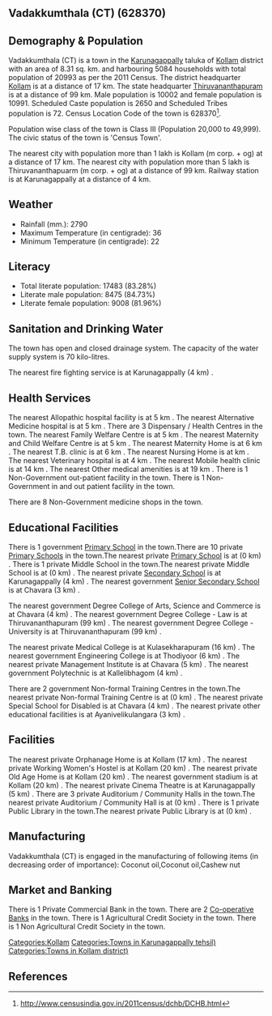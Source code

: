 {{Infobox settlement
| name=Vadakkumthala (CT)
| native_name=
| native_name_lang=
| other_name=
| nickname=
| settlement_type=Town
| image_skyline=
| image_alt=
| image_caption=
| pushpin_map=India Kerala
| pushpin_label_position=right
| pushpin_map_alt=
| pushpin_map_caption=Location in Kerala, India
| latd=
| latm=
| lats=
| latNS=
| longd=
| longm=
| longs=
| longEW=
| coordinates_display=inline,title
| subdivision_type=Country
| subdivision_name={{flag|India}}
| subdivision_type1=[[States and territories of India|State]]
| subdivision_name1=Kerala 
| subdivision_type2=[[List of districts of India|District]]
| subdivision_name2=Kollam
| subdivision_type3=Tahsil
| subdivision_name3=Karunagappally
| website=
| established_title=<!-- Established -->
| established_date=
| founder=
| named_for=
| government_type=
| governing_body=
| unit_pref=Metric
| area_footnotes=
| area_rank=
| area_total_km2=8.31
| elevation_footnotes=
| elevation_m=
| population_total=20993
| population_as_of=2011
| population_rank=
| population_density_km2=2526
| population_demonym=
| population_footnotes=
| demographics_type1=Languages=
| demographics1_title1=Official=
| demographics1_info1=[[Malayalam language|Malayalam]]
| timezone1=[[Indian Standard Time|IST]]
| utc_offset1==+5:30
| postal_code_type=[[Postal Index Number|PIN]]
| postal_code=
| area_code_type=Telephone code
| area_code=
| registration_plate=
| blank1_name_sec1=Nearest city
| blank1_info_sec1=[[Kollam (m corp. + og) ]]
| blank2_name_sec1=[[Human sex ratio|Sex ratio]]
| blank2_info_sec1=1098
| blank3_name_sec1=Literacy
| blank3_info_sec1=83.28%
| blank1_name_sec2=[[2011 Census of India|2011 census]] code
| blank1_info_sec2=628370
| footnotes=
}}

== Vadakkumthala (CT) (628370) ==

== Demography & Population ==

Vadakkumthala (CT) is a town in the [[Karunagappally]] taluka of [[Kollam]] district with an area of 8.31 sq. km. and harbouring 5084 households with total population of 20993 as per the 2011 Census. The district headquarter [[Kollam]] is at a distance of 17 km. The state headquarter [[Thiruvananthapuram]] is at a distance of 99 km. Male population is 10002 and female population is 10991. Scheduled Caste population is 2650 and Scheduled Tribes population is 72. Census Location Code of the town is 628370<ref>http://www.censusindia.gov.in/2011census/dchb/DCHB.html</ref>.

Population wise class of the town is Class III (Population 20,000 to 49,999).
The civic status of the town is 'Census Town'.

The nearest city with population more than 1 lakh is Kollam (m corp. + og)  at a distance of 17 km. The nearest city with population more than 5 lakh is Thiruvananthapuarm (m corp. + og) at a distance of 99 km. Railway station is at Karunagappally at a distance of 4 km.


== Weather ==  
* Rainfall (mm.): 2790 
* Maximum Temperature (in centigrade): 36
* Minimum Temperature (in centigrade): 22


== Literacy ==  
* Total literate population: 17483 (83.28%)
* Literate male population: 8475 (84.73%)
* Literate female population: 9008 (81.96%)


== Sanitation and Drinking Water ==  
The town has open and closed drainage system.
The capacity of the water supply system is 70 kilo-litres.

The nearest fire fighting service is at Karunagappally (4 km) .


== Health Services ==
The nearest Allopathic hospital facility is at 5 km .
The nearest Alternative Medicine hospital is at 5 km .
There are 3 Dispensary / Health Centres in the town.
The nearest Family Welfare Centre is at 5 km .
The nearest Maternity and Child Welfare Centre is at 5 km .
The nearest Maternity Home is at 6 km .
The nearest T.B. clinic is at 6 km .
The nearest Nursing Home is at  km .
The nearest Veterinary hospital is at 4 km .
The nearest Mobile health clinic is at 14 km .
The nearest Other medical amenities is at 19 km .
There is 1 Non-Government out-patient facility in the town.
There is 1 Non-Government in and out patient facility in the town.

There are 8 Non-Government medicine shops in the town.


== Educational Facilities ==
There is 1 government [[Primary School]] in the town.There are 10 private [[Primary School]]s in the town.The nearest private [[Primary School]] is at  (0 km) .
There is 1 private Middle School in the town.The nearest private Middle School is at  (0 km) .
The nearest private [[Secondary School]] is at Karunagappally (4 km) .
The nearest government [[Senior Secondary School]] is at Chavara  (3 km) .
 
 
 
 
 
The nearest government Degree College of Arts, Science and Commerce is at Chavara (4 km) .
The nearest government Degree College - Law is at Thiruvananthapuram (99 km) .
The nearest government Degree College - University is at Thiruvananthapuram (99 km) .
 
The nearest private Medical College is at Kulasekharapuram (16 km) .
The nearest government Engineering College is at Thodiyoor (6 km) .
The nearest private Management Institute is at Chavara (5 km) .
The nearest government Polytechnic is at Kallelibhagom (4 km) .
 
There are 2 government Non-formal Training Centres in the town.The nearest private Non-formal Training Centre is at  (0 km) .
The nearest private Special School for Disabled is at Chavara (4 km) .
The nearest private other educational facilities is at Ayanivelikulangara (3 km) .


== Facilities ==
The nearest private Orphanage Home is at Kollam (17 km) .
The nearest private Working Women's Hostel is at Kollam (20 km) .
The nearest private Old Age Home is at Kollam (20 km) .
The nearest government stadium is at Kollam (20 km) .
The nearest private Cinema Theatre is at Karunagappally (5 km) .
There are 3 private Auditorium / Community Halls in the town.The nearest private Auditorium / Community Hall is at  (0 km) .
There is 1 private Public Library in the town.The nearest private Public Library is at  (0 km) .


== Manufacturing ==
Vadakkumthala (CT) is engaged in the manufacturing of following items (in decreasing order of importance): Coconut oil,Coconut oil,Cashew nut


== Market and Banking ==

There is 1 Private Commercial Bank in the town.
There are 2 [[Co-operative Bank]]s in the town.
There is 1 Agricultural Credit Society in the town.
There is 1 Non Agricultural Credit Society in the town.


[[Categories:Kollam]]
[[Categories:Towns in Karunagappally tehsil)]]
[[Categories:Towns in Kollam district)]]


== References ==
{{Reflist}}


